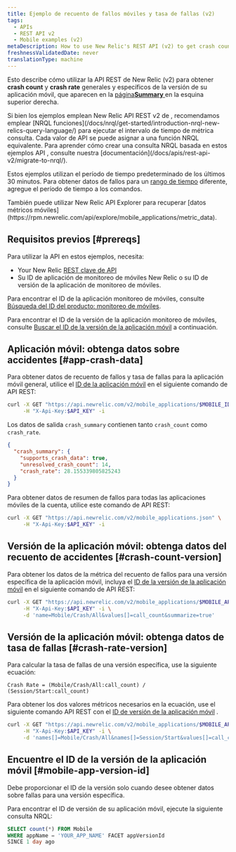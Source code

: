 ```yaml
---
title: Ejemplo de recuento de fallos móviles y tasa de fallas (v2)
tags:
  - APIs
  - REST API v2
  - Mobile examples (v2)
metaDescription: How to use New Relic's REST API (v2) to get crash count and crash rate data for the overall mobile app or a specific version.
freshnessValidatedDate: never
translationType: machine
---
```


Esto describe cómo utilizar la API REST de New Relic (v2) para obtener <DNT>**crash count**</DNT> y <DNT>**crash rate**</DNT> generales y específicos de la versión de su aplicación móvil, que aparecen en la [página<DNT>**Summary**</DNT> ](/docs/mobile-monitoring/mobile-monitoring-ui/mobile-app-pages/mobile-apps-overview-page)en la esquina superior derecha.

<Callout variant="important">
  Si bien los ejemplos emplean New Relic API REST v2 de , recomendamos emplear [NRQL funciones](/docs/nrql/get-started/introduction-nrql-new-relics-query-language/) para ejecutar el intervalo de tiempo de métrica consulta. Cada valor de API se puede asignar a una función NRQL equivalente. Para aprender cómo crear una consulta NRQL basada en estos ejemplos API , consulte nuestra [documentación](/docs/apis/rest-api-v2/migrate-to-nrql/).
</Callout>

Estos ejemplos utilizan el período de tiempo predeterminado de los últimos 30 minutos. Para obtener datos de fallos para un [rango de tiempo](/docs/apis/rest-api-v2/requirements/specifying-time-range-v2) diferente, agregue el período de tiempo a los comandos.

<Callout variant="tip">
  También puede utilizar New Relic API Explorer para recuperar [datos métricos móviles](https://rpm.newrelic.com/api/explore/mobile_applications/metric_data).
</Callout>

## Requisitos previos [#prereqs]

Para utilizar la API en estos ejemplos, necesita:

* Your New Relic [REST clave de API](/docs/apis/rest-api-v2/requirements/rest-api-key)
* Su ID de aplicación de monitoreo de móviles New Relic o su ID de versión de la aplicación de monitoreo de móviles.

Para encontrar el ID de la aplicación monitoreo de móviles, consulte [Búsqueda del ID del producto: monitoreo de móviles](/docs/apis/rest-api-v2/requirements/finding-product-id#mobile).

Para encontrar el ID de la versión de la aplicación monitoreo de móviles, consulte [Buscar el ID de la versión de la aplicación móvil](#mobile-app-version-id) a continuación.

## Aplicación móvil: obtenga datos sobre accidentes [#app-crash-data]

Para obtener datos de recuento de fallos y tasa de fallas para la aplicación móvil general, utilice el [ID de la aplicación móvil](/docs/apis/rest-api-v2/requirements/finding-product-id#mobile) en el siguiente comando de API REST:

```sh
curl -X GET "https://api.newrelic.com/v2/mobile_applications/$MOBILE_ID.json" \
     -H "X-Api-Key:$API_KEY" -i
```

Los datos de salida `crash_summary` contienen tanto `crash_count` como `crash_rate`.

```json
{
  "crash_summary": {
    "supports_crash_data": true,
    "unresolved_crash_count": 14,
    "crash_rate": 28.155339805825243
  }
}
```

Para obtener datos de resumen de fallos para todas las aplicaciones móviles de la cuenta, utilice este comando de API REST:

```sh
curl -X GET "https://api.newrelic.com/v2/mobile_applications.json" \
     -H "X-Api-Key:$API_KEY" -i
```

## Versión de la aplicación móvil: obtenga datos del recuento de accidentes [#crash-count-version]

Para obtener los datos de la métrica del recuento de fallos para una versión específica de la aplicación móvil, incluya el [ID de la versión de la aplicación móvil](#mobile-app-version-id) en el siguiente comando de API REST:

```sh
curl -X GET "https://api.newrelic.com/v2/mobile_applications/$MOBILE_APP_VERSION/metrics/data.json" \
     -H "X-Api-Key:$API_KEY" -i \
     -d 'name=Mobile/Crash/All&values[]=call_count&summarize=true'
```

## Versión de la aplicación móvil: obtenga datos de tasa de fallas [#crash-rate-version]

Para calcular la tasa de fallas de una versión específica, use la siguiente ecuación:

```
Crash Rate = (Mobile/Crash/All:call_count) / (Session/Start:call_count)
```

Para obtener los dos valores métricos necesarios en la ecuación, use el siguiente comando API REST con el [ID de versión de la aplicación móvil](#mobile-app-version-id) .

```sh
curl -X GET "https://api.newrelic.com/v2/mobile_applications/$MOBILE_APP_VERSION/metrics/data.json" \
     -H "X-Api-Key:$API_KEY" -i \
     -d 'names[]=Mobile/Crash/All&names[]=Session/Start&values[]=call_count&summarize=true'
```

## Encuentre el ID de la versión de la aplicación móvil [#mobile-app-version-id]

<Callout variant="important">
  Debe proporcionar el ID de la versión solo cuando desee obtener datos sobre fallas para una versión específica.
</Callout>

Para encontrar el ID de versión de su aplicación móvil, ejecute la siguiente consulta NRQL:

```sql
SELECT count(*) FROM Mobile
WHERE appName = 'YOUR_APP_NAME' FACET appVersionId 
SINCE 1 day ago
```